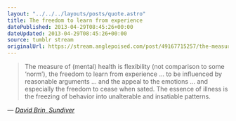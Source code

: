 ```yaml
---
layout: "../../../layouts/posts/quote.astro"
title: The freedom to learn from experience
datePublished: 2013-04-29T08:45:26+00:00
dateUpdated: 2013-04-29T08:45:26+00:00
source: tumblr stream
originalUrl: https://stream.anglepoised.com/post/49167715257/the-measure-of-mental-health-is-flexibility-not
---
```


> The measure of (mental) health is flexibility (not comparison to some ‘norm’), the freedom to learn from experience … to be influenced by reasonable arguments … and the appeal to the emotions … and especially the freedom to cease when sated. The essence of illness is the freezing of behavior into unalterable and insatiable patterns.

— <cite>[David Brin, _Sundiver_](https://www.goodreads.com/book/show/96472.Sundiver)</cite>

